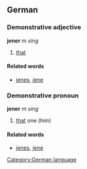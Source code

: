 ==German==
===Demonstrative adjective===
'''jener''' ''m sing''
#[[that]]

====Related words====
* [[jenes]], [[jene]]

===Demonstrative pronoun===
'''jener''' ''m sing''
#[[that]] one (him)

====Related words====
* [[jenes]], [[jene]]

[[Category:German language]]